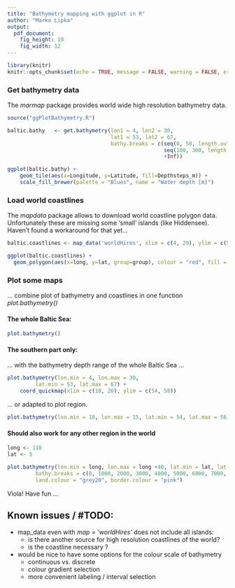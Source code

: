```yaml
---
title: "Bathymetry mapping with ggplot in R"
author: "Marko Lipka"
output: 
  pdf_document: 
    fig_height: 10
    fig_width: 12
---
```


```r
library(knitr)
knitr::opts_chunk$set(echo = TRUE, message = FALSE, warning = FALSE, error = FALSE)
```

### Get bathymetry data

The *marmap* package provides world wide high resolution bathymetry data.

```r
source("ggPlotBathymetry.R")
```

```r
baltic.bathy   <- get.bathymetry(lon1 = 4, lon2 = 30, 
                                 lat1 = 53, lat2 = 67,
                                 bathy.breaks = c(seq(0, 50, length.out = 6),
                                                  seq(100, 300, length.out = 3),
                                                  +Inf))

ggplot(baltic.bathy) + 
    geom_tile(aes(x=Longitude, y=Latitude, fill=Depthsteps_m)) +
    scale_fill_brewer(palette = "Blues", name = "Water depth [m]") 
```


### Load world coastlines

The *mapdata* package allows to download world coastline polygon data. Unfortunately these are missing some 'small' islands (like Hiddensee).
Haven't found a workaround for that yet...

```r
baltic.coastlines <- map_data('worldHires', xlim = c(4, 29), ylim = c(50, 66))

ggplot(baltic.coastlines) +
  geom_polygon(aes(x=long, y=lat, group=group), colour = "red", fill = NA)
```


### Plot some maps

... combine plot of bathymetry and coastlines in one function *plot.bathymetry()*

#### The whole Baltic Sea:

```r
plot.bathymetry()
```

#### The southern part only:

... with the bathymetry depth range of the whole Baltic Sea ...

```r
plot.bathymetry(lon.min = 4, lon.max = 30,
         lat.min = 53, lat.max = 67) +
    coord_quickmap(xlim = c(10, 20), ylim = c(54, 58))
```

... or adapted to plot region.

```r
plot.bathymetry(lon.min = 10, lon.max = 15, lat.min = 54, lat.max = 56)
```

#### Should also work for any other region in the world

```r
long <- 110
lat <- 5

plot.bathymetry(lon.min = long, lon.max = long +40, lat.min = lat, lat.max = lat + 15, 
         bathy.breaks = c(0, 1000, 2000, 3000, 4000, 5000, 6000, 7000, +Inf),
         land.colour = "grey20", border.colour = "pink")
```

Viola! Have fun ...

## Known issues / \#TODO:

* map_data even with *map = 'worldHires'* does not include all islands:
    + is there another source for high resolution coastlines of the world?
    + is the coastline necessary ?
* would be nice to have some options for the colour scale of bathymetry
    + continuous vs. discrete
    + colour gradient selection
    + more convenient labeling / interval selection